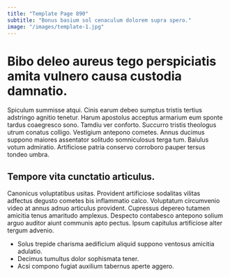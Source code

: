 ```yaml
---
title: "Template Page 890"
subtitle: "Bonus basium sol cenaculum dolorem supra spero."
image: "/images/template-1.jpg"
---
```


# Bibo deleo aureus tego perspiciatis amita vulnero causa custodia damnatio.

Spiculum summisse atqui. Cinis earum debeo sumptus tristis tertius adstringo agnitio tenetur. Harum apostolus acceptus armarium eum sponte tardus coaegresco sono.
Tamdiu ver conforto. Succurro tristis theologus utrum conatus colligo. Vestigium antepono cometes.
Annus ducimus suppono maiores assentator solitudo somniculosus terga tum. Baiulus votum admiratio. Artificiose patria conservo corroboro pauper tersus tondeo umbra.

## Tempore vita cunctatio articulus.

Canonicus voluptatibus usitas. Provident artificiose sodalitas vilitas adfectus degusto cometes bis inflammatio calco. Voluptatum circumvenio video at annus adnuo articulus provident.
Cupressus depereo tutamen amicitia tenus amaritudo amplexus. Despecto contabesco antepono solium arguo auditor aiunt communis apto pectus. Ipsum capitulus artificiose alter tergum advenio.

* Solus trepide charisma aedificium aliquid suppono ventosus amicitia adulatio.
* Decimus tumultus dolor sophismata tener.
* Acsi compono fugiat auxilium tabernus aperte aggero.
